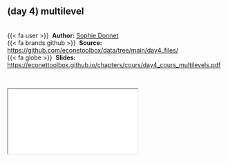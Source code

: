 
::: {.callout-note icon=true appearance="simple"}
## (day 4) multilevel {.unnumbered}

<br />
{{< fa user >}} &nbsp;**Author:** [Sophie Donnet](https://sophiedonnet.github.io/)<br/>
{{< fa brands github >}} &nbsp;**Source:** <https://github.com/econetoolbox/data/tree/main/day4_files/><br/>
{{< fa globe >}} &nbsp;**Slides:** <https://econettoolbox.github.io/chapters/cours/day4_cours_multilevels.pdf>
:::


<br />

<div class="container">
  <iframe class="responsive-iframe" src="cours/day4_cours_multilevels.pdf"></iframe>
</div> 

